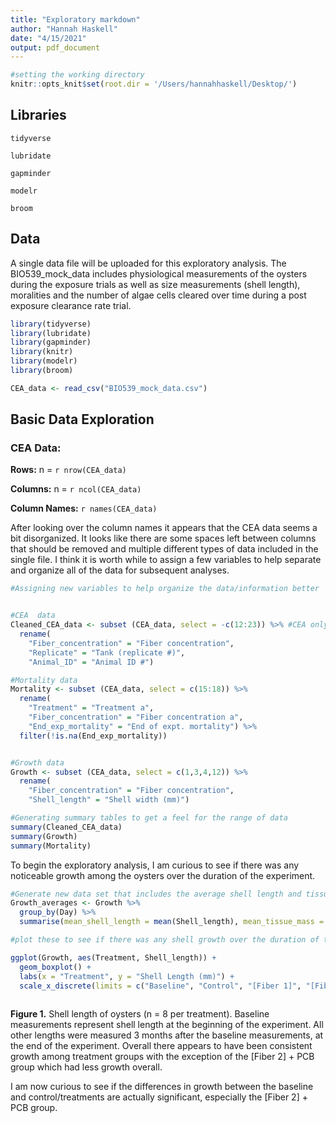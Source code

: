 ```yaml
---
title: "Exploratory markdown"
author: "Hannah Haskell"
date: "4/15/2021"
output: pdf_document
---
```

```r
#setting the working directory
knitr::opts_knit$set(root.dir = '/Users/hannahhaskell/Desktop/')
```

## Libraries

`tidyverse`

`lubridate`

`gapminder`

`modelr`

`broom`

## Data

A single data file will be uploaded for this exploratory analysis. The BIO539_mock_data includes  physiological measurements of the oysters during the exposure trials as well as size measurements (shell length), moralities and the number of algae cells cleared over time during a post exposure clearance rate trial.  

```r
library(tidyverse)
library(lubridate)
library(gapminder)
library(knitr)
library(modelr)
library(broom)

CEA_data <- read_csv("BIO539_mock_data.csv")

```

## Basic Data Exploration

### CEA Data:

**Rows:** n = `r nrow(CEA_data)`

**Columns:** n = `r ncol(CEA_data)`

**Column Names:** `r names(CEA_data)`


After looking over the column names it appears that the CEA data seems a bit disorganized. It looks like there are some spaces left between columns that should be removed and multiple different types of data included in the single file. I think it is worth while to assign a few variables to help separate and organize all of the data for subsequent analyses. 


```r

#Assigning new variables to help organize the data/information better


#CEA  data
Cleaned_CEA_data <- subset (CEA_data, select = -c(12:23)) %>% #CEA only
  rename(
    "Fiber_concentration" = "Fiber concentration",
    "Replicate" = "Tank (replicate #)",
    "Animal_ID" = "Animal ID #")

#Mortality data
Mortality <- subset (CEA_data, select = c(15:18)) %>%
  rename(
    "Treatment" = "Treatment a",
    "Fiber_concentration" = "Fiber concentration a",
    "End_exp_mortality" = "End of expt. mortality") %>%
  filter(!is.na(End_exp_mortality))


#Growth data
Growth <- subset (CEA_data, select = c(1,3,4,12)) %>%
  rename(
    "Fiber_concentration" = "Fiber concentration",
    "Shell_length" = "Shell width (mm)")
```

```r
#Generating summary tables to get a feel for the range of data
summary(Cleaned_CEA_data)
summary(Growth)
summary(Mortality)
```


To begin the exploratory analysis, I am curious to see if there was any noticeable growth among the oysters over the duration of the experiment. 

```r

#Generate new data set that includes the average shell length and tissue mass for each sample day
Growth_averages <- Growth %>%
  group_by(Day) %>%
  summarise(mean_shell_length = mean(Shell_length), mean_tissue_mass = mean(Tissue_mass))

```
```r
#plot these to see if there was any shell growth over the duration of the experiment 

ggplot(Growth, aes(Treatment, Shell_length)) +
  geom_boxplot() +
  labs(x = "Treatment", y = "Shell Length (mm)") +
  scale_x_discrete(limits = c("Baseline", "Control", "[Fiber 1]", "[Fiber 1] + PCB", "[Fiber 2]", "[Fiber 2] + PCB")) #changing the order of the x axis
  
```

**Figure 1.** Shell length of oysters (n = 8 per treatment). Baseline measurements represent shell length at the beginning of the experiment. All other lengths were measured 3 months after the baseline measurements, at the end of the experiment. Overall there appears to have been consistent growth among treatment groups with the exception of the [Fiber 2] + PCB group which had less growth overall.

I am now curious to see if the differences in growth between the baseline and control/treatments are actually significant, especially the [Fiber 2] + PCB group.




